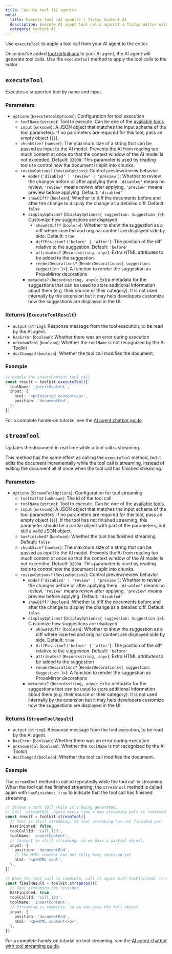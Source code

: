 ```yaml
---
title: Execute tool (AI agents)
meta:
  title: Execute tool (AI agents) | Tiptap Content AI
  description: Execute AI agent tool calls against a Tiptap editor using the AI Toolkit.
  category: Content AI
---
```


Use `executeTool` to apply a tool call from your AI agent to the editor.

Once you've added [tool definitions](/content-ai/capabilities/ai-toolkit/tools/ai-sdk) to your AI agent, the AI agent will generate tool calls. Use the `executeTool` method to apply the tool calls to the editor.

## `executeTool`

Executes a supported tool by name and input.

### Parameters

- `options` (`ExecuteToolOptions`): Configuration for tool execution
  - `toolName` (`string`): Tool to execute. Can be one of the [available tools](/content-ai/capabilities/ai-toolkit/tools/available-tools).
  - `input` (`unknown`): A JSON object that matches the input schema of the tool parameters. If no parameters are required for this tool, pass an empty object (`{}`).
  - `chunkSize?` (`number`): The maximum size of a string that can be passed as input to the AI model. Prevents the AI from reading too much content at once so that the context window of the AI model is not exceeded. Default: `32000`. This parameter is used by reading tools to control how the document is split into chunks.
  - `reviewOptions?` (`ReviewOptions`): Control preview/review behavior
    - `mode?` (`'disabled' | 'review' | 'preview'`): Whether to review the changes before or after applying them. `'disabled'` means no review, `'review'` means review after applying, `'preview'` means preview before applying. Default: `'disabled'`
    - `showDiff?` (`boolean`): Whether to diff the documents before and after the change to display the change as a detailed diff. Default: `false`
    - `displayOptions?` (`DisplayOptions<{ suggestion: Suggestion }>`): Customize how suggestions are displayed
      - `showAsDiff?` (`boolean`): Whether to show the suggestion as a diff where inserted and original content are displayed side by side. Default: `true`
      - `diffPosition?` (`'before' | 'after'`): The position of the diff relative to the suggestion. Default: `'before'`
      - `attributes?` (`Record<string, any>`): Extra HTML attributes to be added to the suggestion
      - `renderDecorations?` (`RenderDecorations<{ suggestion: Suggestion }>`): A function to render the suggestion as ProseMirror decorations
    - `metadata?` (`Record<string, any>`): Extra metadata for the suggestions that can be used to store additional information about them (e.g. their source or their category). It is not used internally by the extension but it may help developers customize how the suggestions are displayed in the UI.

### Returns (`ExecuteToolResult`)

- `output` (`string`): Response message from the tool execution, to be read by the AI agent.
- `hasError` (`boolean`): Whether there was an error during execution
- `unknownTool` (`boolean`): Whether the `toolName` is not recognized by the AI Toolkit
- `docChanged` (`boolean`): Whether the tool call modifies the document.

### Example

```ts
// Handle the insertContent tool call
const result = toolkit.executeTool({
  toolName: 'insertContent',
  input: {
    html: '<p>Inserted content</p>',
    position: 'documentEnd',
  },
})
```

For a complete hands-on tutorial, see the [AI agent chatbot guide](/content-ai/capabilities/ai-toolkit/guides/ai-agent-chatbot).

## `streamTool`

Updates the document in real time while a tool call is streaming.

This method has the same effect as calling the `executeTool` method, but it edits the document incrementally while the tool call is streaming, instead of editing the document all at once when the tool call has finished streaming.

### Parameters

- `options` (`StreamToolOptions`): Configuration for tool streaming
  - `toolCallId` (`unknown`): The id of the tool call
  - `toolName` (`string`): Tool to execute. Can be one of the [available tools](/content-ai/capabilities/ai-toolkit/tools/available-tools).
  - `input` (`unknown`): A JSON object that matches the input schema of the tool parameters. If no parameters are required for this tool, pass an empty object (`{}`). If the tool has not finished streaming, this parameter should be a partial object with part of the parameters, but still a valid JSON object.
  - `hasFinished?` (`boolean`): Whether the tool has finished streaming. Default: `false`
  - `chunkSize?` (`number`): The maximum size of a string that can be passed as input to the AI model. Prevents the AI from reading too much content at once so that the context window of the AI model is not exceeded. Default: `32000`. This parameter is used by reading tools to control how the document is split into chunks.
  - `reviewOptions?` (`ReviewOptions`): Control preview/review behavior
    - `mode?` (`'disabled' | 'review' | 'preview'`): Whether to review the changes before or after applying them. `'disabled'` means no review, `'review'` means review after applying, `'preview'` means preview before applying. Default: `'disabled'`
    - `showDiff?` (`boolean`): Whether to diff the documents before and after the change to display the change as a detailed diff. Default: `false`
    - `displayOptions?` (`DisplayOptions<{ suggestion: Suggestion }>`): Customize how suggestions are displayed
      - `showAsDiff?` (`boolean`): Whether to show the suggestion as a diff where inserted and original content are displayed side by side. Default: `true`
      - `diffPosition?` (`'before' | 'after'`): The position of the diff relative to the suggestion. Default: `'before'`
      - `attributes?` (`Record<string, any>`): Extra HTML attributes to be added to the suggestion
      - `renderDecorations?` (`RenderDecorations<{ suggestion: Suggestion }>`): A function to render the suggestion as ProseMirror decorations
    - `metadata?` (`Record<string, any>`): Extra metadata for the suggestions that can be used to store additional information about them (e.g. their source or their category). It is not used internally by the extension but it may help developers customize how the suggestions are displayed in the UI.

### Returns (`StreamToolResult`)

- `output` (`string`): Response message from the tool execution, to be read by the AI agent.
- `hasError` (`boolean`): Whether there was an error during execution
- `unknownTool` (`boolean`): Whether the `toolName` is not recognized by the AI Toolkit
- `docChanged` (`boolean`): Whether the tool call modifies the document.

### Example

The `streamTool` method is called repeatedly while the tool call is streaming. When the tool call has finished streaming, the `streamTool` method is called again with `hasFinished: true` to indicate that the tool call has finished streaming.

```ts
// Stream a tool call while it's being generated.
// Call `streamTool` again every time a new streaming part is received.
const result = toolkit.streamTool({
  // Tool is still streaming, so tool streaming has not finished yet
  hasFinished: false,
  toolCallId: 'call_123',
  toolName: 'insertContent',
  // Content is still streaming, so we pass a partial object.
  input: {
    position: 'documentEnd',
    // The HTML content has not fully been received yet
    html: '<p>HTML cont',
  },
})

// When the tool call is complete, call it again with hasFinished: true
const finalResult = toolkit.streamTool({
  // Tool streaming has finished
  hasFinished: true,
  toolCallId: 'call_123',
  toolName: 'insertContent',
  // Streaming is complete, so we can pass the full object
  input: {
    position: 'documentEnd',
    html: '<p>HTML content</p>',
  },
})
```

For a complete hands-on tutorial on tool streaming, see the [AI agent chatbot with tool streaming guide](/content-ai/capabilities/ai-toolkit/guides/tool-streaming).
